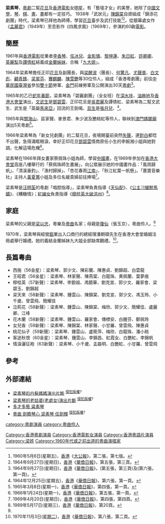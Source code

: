 '''梁素琴'''，[[粵劇|粵劇]]二幫[[花旦|花旦]]及[[香港|香港]][[電影|電影]]女[[明星|明星]]，有「藝壇才女」的美譽，她除了[[中國文學|中國文學]]，[[琴|琴]]、[[棋|棋]]、[[書|書]]、[[畫|畫]]都有一定技巧。 1938年「武狀元」[[陳錦棠|陳錦棠]]自資組成「錦添花劇團」時代，梁素琴已拜他為師傅，學習[[花旦|花旦]]臺步及武打技能<ref>1960年5月6日(星期五)，[[香港|香港]]《[[大公報|大公報]]》，第二張，第七版。</ref><ref>1964年9月27日(星期日)，[[香港|香港]]《[[華僑日報|華僑日報]]》，第五張，第三頁。</ref>。從銀幕處女作《[[孟麗君|孟麗君]]》（1949年）至息影作《四鳳求凰》（1969年），參演約60齣[[電影|電影]]。

==簡歷==
1961年與[[香港|香港]][[電影|電影]]從業者[[李香琴|李香琴]]、[[任冰兒|任冰兒]]、[[金影憐|金影憐]]、[[黎坤蓮|黎坤蓮]]、[[朱日紅|朱日紅]]、[[許卿卿|許卿卿]]、[[英麗梨|英麗梨]]及[[譚倩紅|譚倩紅]]結義成[[金蘭姊妹|金蘭姊妹]]，合稱「[[九大姐|九大姐]]」。

1964年梁素琴擔任正印[[花旦|花旦]]及副團長，與[[梁醒波|梁醒波]]（團長）、[[何驚凡|何驚凡]]、[[尤聲普|尤聲普]]、[[白文彪|白文彪]]、[[顧青鋒|顧青鋒]]、[[梁翠芬|梁翠芬]]、[[賽麒麟|賽麒麟]]、[[陳雪艷|陳雪艷]]等30位伶人，組成「香港粵劇團」前往[[中華民國|中華民國]][[臺灣省|臺灣省]]參加[[雙十節|雙十節]]勞軍、[[金門|金門]]前線勞軍及公開演出30天[[粵劇|粵劇]]<ref>1964年9月27日(星期日)，[[香港|香港]]《[[華僑日報|華僑日報]]》，(第五張，第三頁)及(第六張，第一頁)。</ref>。

1965年的乙已[[蛇年|蛇年]][[春節|春節]]，梁素琴為「碧麗劇團」（全女班）在[[深水埗|深水埗]]、[[油麻地|油麻地]]及[[香港大會堂|香港大會堂]]演出，[[文武生|文武生]]是[[鄧碧雲|鄧碧雲]]、正印花旦是[[吳君麗|吳君麗]]及譚倩紅、梁素琴為二幫文武生、武生是「英屬[[馬來亞|馬來亞]]」回流的王劍鳴、[[丑生|丑生]]是[[張月兒|張月兒]]、<ref>1964年12月25日(星期五)，[[香港|香港]]《[[華僑日報|華僑日報]]》，第六張，第一頁。</ref>。

1965年與[[關海山|關海山]]、區家聲、麥景君、朱少波及艷桃紅等伶人，聯袂到[[澳門|澳門]][[媽閣廟|媽閣廟]]演出5天粵劇<ref>1965年3月8日(星期一)，[[香港|香港]]《[[華僑日報|華僑日報]]》，第四張，第一頁。</ref>。

1966年梁素琴為「新女兒劇團」的二幫花旦，夜場開臺前突然[[失聲|失聲]]，連[[對白|對白]]都唸不出聲，急得滿眶眼淚，幸好正印花旦[[鄧碧雲|鄧碧雲]]情商原任小生的李婉湘小姐與她對調，化解這場危機<ref>1966年1月24日(星期一)，[[香港|香港]]《[[華僑日報|華僑日報]]》，第五張，第一頁。</ref>。

梁素琴在1966年拜女畫家蔡佩珠小姐為師，學習[[中國畫|中國畫]]，在1969年參加在[[香港大會堂|香港大會堂]]高座八樓舉行的「蔡佩珠師生畫展」，向公眾展示她的中國畫作品：「風雨歸帆」、「清溪垂釣」、「漁村歸掉」、「杏花春雨[[江南|江南]]」、「秋江紅葉一帆懸」。「蕙寶音樂社」主持人[[黃夏蕙|黃夏蕙]]小姐及多位名媛貴婦前往捧場<ref>1969年4月20日(星期日)，[[香港|香港]]《[[華僑日報|華僑日報]]》，第四張，第四頁。</ref>。

梁素琴是[[汪明荃|汪明荃]]的粵劇「唱腔指導」，梁素琴負責指導《[[天仙配|天仙配]]》、《[[公主刁蠻駙馬嬌|公主刁蠻駙馬嬌]]》、《糟糠情》；[[紅線女|紅線女]]負責指導《[[穆桂英大破洪州|穆桂英大破洪州]]》<ref name="#1">1989年5月17日(星期三)，[[香港|香港]]《[[華僑日報|華僑日報]]》，第20頁。</ref>。

== 家庭==
梁素琴的父親是[[梁以忠|梁以忠]]，粵樂及[[粵曲|粵曲]]名家；母親是[[瓊仙|瓊仙]]（張玉京），粵曲伶人。<ref name="#1"/> 

1970年，梁素琴與經營[[鋁|鋁]]業出入口商行的總經理潘朝碩先生在香港大會堂婚姻注冊處舉行婚禮。她的義結金蘭姊妹九大姐全部缺席觀禮。<ref>1970年11月3日([[星期二|星期二]])，[[香港|香港]]《[[華僑日報|華僑日報]]》，第八張，第二頁。</ref>。

==長篇粵曲==
*西施（56金星）：梁素琴、郭少文、陳彩蘭、陳惠貞、劉錦超、白雲龍
*王昭君（56金星）：梁素琴、林家聲、陳燕棠、白龍珠、黄佩蘭、葉夢痕
*穆桂英（57新聲）：梁素琴、李銳祖、馮鏡華、劉克宣、郭少文、羅家會、梁碧玉、劉錦超
*梁天來（58新聲）：梁素琴、鍾雲山、陳錦棠、劉克宣、郭少文、馮玉玲、小千歲、曾雲飛、簡耀佳
*泣荊花（58新聲）：梁素琴、鍾雲山、陳錦棠、梅欣、郭少文、簡耀佳、盧麗卿、江峰
*花木蘭（58新聲）：梁素琴、鍾雲山、羅家會、傳標安、白醒芬、鄭佩玲
*女兒香（59新聲）：梁素琴、陳錦棠、林家聲、小甘羅、曾雲飛、陳惠貞
*桃花仙子（59新聲）：梁素琴、鍾雲山、盧筱萍、梅欣、白龍珠、潘小桃
*客途秋恨（60金星）：梁素琴、鍾雲山、李錦昌、紅霞女、白艷紅、李錦帆
*情淚灑征袍（63新聲）：梁素琴、小千歲、孟磊明、白艷紅、小甘羅、曾雲飛

== 參考 ==
<div class="references-small">
<references />
</div>

== 外部連結==
* [http://www.youtube.com/watch?v=B3GyGIlJs4U 梁素琴的白髮媽媽演出片斷] {{Wayback|url=http://www.youtube.com/watch?v=B3GyGIlJs4U |date=20160411083001 }}<sup>[[侵犯版權|侵犯版權]]?</sup>
* [http://www.youtube.com/watch?v=Jmi0mE7kM-E 梁素琴的老姑婆(老處女)演出片斷] {{Wayback|url=http://www.youtube.com/watch?v=Jmi0mE7kM-E |date=20161005103632 }}<sup>[[侵犯版權|侵犯版權]]?</sup>
* [http://www.iatolife.com/hklegend/PageDetails.action?pid=338 多才多藝 粱素琴] {{Wayback|url=http://www.iatolife.com/hklegend/PageDetails.action?pid=338 |date=20170416220947 }}
* [http://www.youtube.com/watch?v=wl11x5KTg6o 粵曲 劍膽琴心  梁素琴  任劍輝] {{Wayback|url=http://www.youtube.com/watch?v=wl11x5KTg6o |date=20161001054928 }}<sup>[[侵犯版權|侵犯版權]]?</sup>

[[category:粵劇演員|category:粵劇演員]]
[[Category:香港粵劇演員|Category:香港粵劇演員]]
[[Category:香港電影女演員|Category:香港電影女演員]]
[[Category:香港粵語片演員|Category:香港粵語片演員]]
[[Category:梁姓|Category:梁姓]]
[[category:粵曲伶人|category:粵曲伶人]]
[[Category:1960年代或之前出道的粵曲演唱家|Category:1960年代或之前出道的粵曲演唱家]]